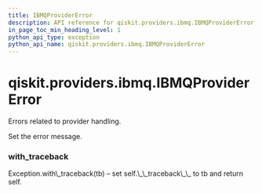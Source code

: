 ```yaml
---
title: IBMQProviderError
description: API reference for qiskit.providers.ibmq.IBMQProviderError
in_page_toc_min_heading_level: 1
python_api_type: exception
python_api_name: qiskit.providers.ibmq.IBMQProviderError
---
```


# qiskit.providers.ibmq.IBMQProviderError

<Class id="qiskit.providers.ibmq.IBMQProviderError" github="https://github.com/qiskit/qiskit-ibmq-provider/tree/stable/0.14/qiskit/providers/ibmq/exceptions.py" signature="IBMQProviderError(*message)">
  Errors related to provider handling.

  Set the error message.

  ### with\_traceback

  <Function id="qiskit.providers.ibmq.IBMQProviderError.with_traceback" name="with_traceback" signature="with_traceback()">
    Exception.with\_traceback(tb) – set self.\_\_traceback\_\_ to tb and return self.
  </Function>
</Class>

